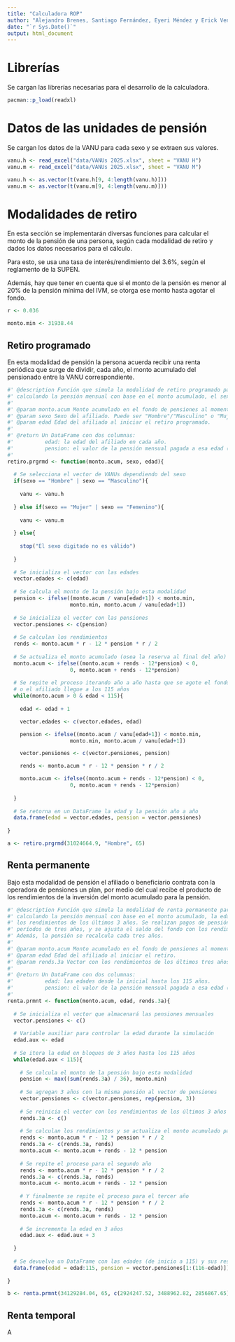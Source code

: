 ---
title: "Calculadora ROP"
author: "Alejandro Brenes, Santiago Fernández, Eyeri Méndez y Erick Venegas"
date: "`r Sys.Date()`"
output: html_document
---

# Librerías

Se cargan las librerías necesarias para el desarrollo de la calculadora.

```{r librerias, message = FALSE, warning = FALSE}
pacman::p_load(readxl)
```

# Datos de las unidades de pensión

Se cargan los datos de la VANU para cada sexo y se extraen sus valores.

```{r datos_VANU, message = FALSE, warning = FALSE}
vanu.h <- read_excel("data/VANUs 2025.xlsx", sheet = "VANU H")
vanu.m <- read_excel("data/VANUs 2025.xlsx", sheet = "VANU M")

vanu.h <- as.vector(t(vanu.h[9, 4:length(vanu.h)]))
vanu.m <- as.vector(t(vanu.m[9, 4:length(vanu.m)]))
```

# Modalidades de retiro

En esta sección se implementarán diversas funciones para calcular el monto de la pensión de una persona, según cada modalidad de retiro y dados los datos necesarios para el cálculo.

Para esto, se usa una tasa de interés/rendimiento del 3.6%, según el reglamento de la SUPEN.

Además, hay que tener en cuenta que si el monto de la pensión es menor al 20% de la pensión mínima del IVM, se otorga ese monto hasta agotar el fondo.

```{r supuestos}
r <- 0.036

monto.min <- 31938.44
```

## Retiro programado

En esta modalidad de pensión la persona acuerda recibir una renta periódica que surge de dividir, cada año, el monto acumulado del pensionado entre la VANU correspondiente.

```{r retiro_prgrmd}
#' @description Función que simula la modalidad de retiro programado para una persona, 
#' calculando la pensión mensual con base en el monto acumulado, el sexo y la edad de retiro.
#'
#' @param monto.acum Monto acumulado en el fondo de pensiones al momento de la jubilación.
#' @param sexo Sexo del afiliado. Puede ser "Hombre"/"Masculino" o "Mujer"/"Femenino".
#' @param edad Edad del afiliado al iniciar el retiro programado.
#'
#' @return Un DataFrame con dos columnas: 
#'          edad: la edad del afiliado en cada año.
#'          pension: el valor de la pensión mensual pagada a esa edad (osea en ese año).
#'
retiro.prgrmd <- function(monto.acum, sexo, edad){
  
  # Se selecciona el vector de VANUs dependiendo del sexo
  if(sexo == "Hombre" | sexo == "Masculino"){
    
    vanu <- vanu.h
    
  } else if(sexo == "Mujer" | sexo == "Femenino"){
    
    vanu <- vanu.m
    
  } else{
    
    stop("El sexo digitado no es válido")
    
  }
  
  # Se inicializa el vector con las edades
  vector.edades <- c(edad)
  
  # Se calcula el monto de la pensión bajo esta modalidad
  pension <- ifelse((monto.acum / vanu[edad+1]) < monto.min, 
                    monto.min, monto.acum / vanu[edad+1])
  
  # Se inicializa el vector con las pensiones
  vector.pensiones <- c(pension)
  
  # Se calculan los rendimientos
  rends <- monto.acum * r - 12 * pension * r / 2
  
  # Se actualiza el monto acumulado (osea la reserva al final del año)
  monto.acum <- ifelse((monto.acum + rends - 12*pension) < 0, 
                    0, monto.acum + rends - 12*pension)
  
  # Se repite el proceso iterando año a año hasta que se agote el fondo acumulado 
  # o el afiliado llegue a los 115 años
  while(monto.acum > 0 & edad < 115){
    
    edad <- edad + 1

    vector.edades <- c(vector.edades, edad)

    pension <- ifelse((monto.acum / vanu[edad+1]) < monto.min, 
                    monto.min, monto.acum / vanu[edad+1])

    vector.pensiones <- c(vector.pensiones, pension)

    rends <- monto.acum * r - 12 * pension * r / 2

    monto.acum <- ifelse((monto.acum + rends - 12*pension) < 0, 
                    0, monto.acum + rends - 12*pension)
    
  }
  
  # Se retorna en un DataFrame la edad y la pensión año a año
  data.frame(edad = vector.edades, pension = vector.pensiones)
  
}
```

```{r ejemplo_a}
a <- retiro.prgrmd(31024664.9, "Hombre", 65)
```

## Renta permanente

Bajo esta modalidad de pensión el afiliado o beneficiario contrata con la operadora de pensiones un 
plan, por medio del cual recibe el producto de los rendimientos de la inversión del monto acumulado para la pensión.

```{r renta_prmnt}
#' @description Función que simula la modalidad de renta permanente para una persona, 
#' calculando la pensión mensual con base en el monto acumulado, la edad de retiro y
#' los rendimientos de los últimos 3 años. Se realizan pagos de pensión fijos durante 
#' períodos de tres años, y se ajusta el saldo del fondo con los rendimientos anuales. 
#' Además, la pensión se recalcula cada tres años.
#'
#' @param monto.acum Monto acumulado en el fondo de pensiones al momento de la jubilación.
#' @param edad Edad del afiliado al iniciar el retiro.
#' @param rends.3a Vector con los rendimientos de los últimos tres años.
#'
#' @return Un DataFrame con dos columnas: 
#'          edad: las edades desde la inicial hasta los 115 años.
#'          pension: el valor de la pensión mensual pagada a esa edad (osea en ese año).
#'
renta.prmnt <- function(monto.acum, edad, rends.3a){
  
  # Se inicializa el vector que almacenará las pensiones mensuales
  vector.pensiones <- c()
  
  # Variable auxiliar para controlar la edad durante la simulación
  edad.aux <- edad
  
  # Se itera la edad en bloques de 3 años hasta los 115 años
  while(edad.aux < 115){
    
    # Se calcula el monto de la pensión bajo esta modalidad
    pension <- max((sum(rends.3a) / 36), monto.min)
    
    # Se agregan 3 años con la misma pensión al vector de pensiones
    vector.pensiones <- c(vector.pensiones, rep(pension, 3))
    
    # Se reinicia el vector con los rendimientos de los últimos 3 años
    rends.3a <- c()
    
    # Se calculan los rendimientos y se actualiza el monto acumulado para el primer año
    rends <- monto.acum * r - 12 * pension * r / 2
    rends.3a <- c(rends.3a, rends)
    monto.acum <- monto.acum + rends - 12 * pension
    
    # Se repite el proceso para el segundo año
    rends <- monto.acum * r - 12 * pension * r / 2
    rends.3a <- c(rends.3a, rends)
    monto.acum <- monto.acum + rends - 12 * pension
    
    # Y finalmente se repite el proceso para el tercer año
    rends <- monto.acum * r - 12 * pension * r / 2
    rends.3a <- c(rends.3a, rends)
    monto.acum <- monto.acum + rends - 12 * pension
    
    # Se incrementa la edad en 3 años
    edad.aux <- edad.aux + 3
    
  }
  
  # Se devuelve un DataFrame con las edades (de inicio a 115) y sus respectivas pensiones
  data.frame(edad = edad:115, pension = vector.pensiones[1:(116-edad)])
  
}
```

```{r ejemplo_b}
b <- renta.prmnt(34129284.04, 65, c(2924247.52, 3488962.82, 2856867.65))
```

## Renta temporal

A



